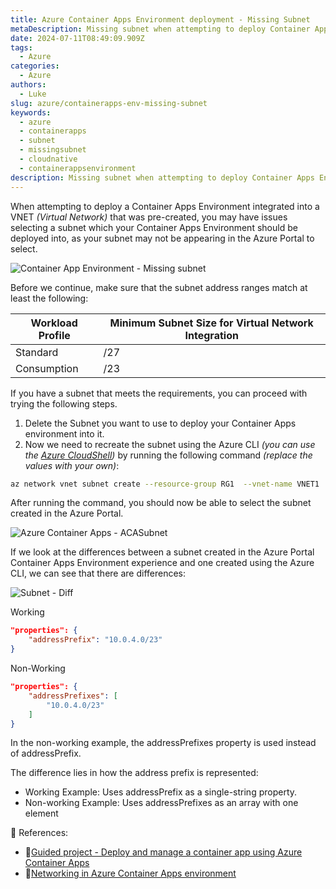 ```yaml
---
title: Azure Container Apps Environment deployment - Missing Subnet
metaDescription: Missing subnet when attempting to deploy Container Apps Environment using the Azure Portal
date: 2024-07-11T08:49:09.909Z
tags:
  - Azure
categories:
  - Azure
authors:
  - Luke
slug: azure/containerapps-env-missing-subnet
keywords:
  - azure
  - containerapps
  - subnet
  - missingsubnet
  - cloudnative
  - containerappsenvironment
description: Missing subnet when attempting to deploy Container Apps Environment using the Azure Portal
---
```


When attempting to deploy a Container Apps Environment integrated into a VNET *(Virtual Network)* that was pre-created, you may have issues selecting a subnet which your Container Apps Environment should be deployed into, as your subnet may not be appearing in the Azure Portal to select.

![Container App Environment - Missing subnet](container-apps-env-subnetmissing.png)

Before we continue, make sure that the subnet address ranges match at least the following:

| Workload Profile | Minimum Subnet Size for Virtual Network Integration |
|------------------|----------------------------------------------------|
| Standard         | /27                                                 |
| Consumption      | /23                                                 |

If you have a subnet that meets the requirements, you can proceed with trying the following steps.

1. Delete the Subnet you want to use to deploy your Container Apps environment into it.
2. Now we need to recreate the subnet using the Azure CLI *(you can use the [Azure CloudShell](https://learn.microsoft.com/azure/cloud-shell/overview?WT.mc_id=AZ-MVP-5004796))* by running the following command *(replace the values with your own)*:

```bash
az network vnet subnet create --resource-group RG1  --vnet-name VNET1  --name ACASubnet  --address-prefix '10.0.4.0/23'
```

After running the command, you should now be able to select the subnet created in the Azure Portal.

![Azure Container Apps - ACASubnet](container-apps-env-subnet.png)

If we look at the differences between a subnet created in the Azure Portal Container Apps Environment experience and one created using the Azure CLI, we can see that there are differences:

![Subnet - Diff](container-apps-env-subnetdiff.png)

Working

```json
"properties": {
    "addressPrefix": "10.0.4.0/23"
}
```

Non-Working

```json
"properties": {
    "addressPrefixes": [
        "10.0.4.0/23"
    ]
}
```

In the non-working example, the addressPrefixes property is used instead of addressPrefix.

The difference lies in how the address prefix is represented:

* Working Example: Uses addressPrefix as a single-string property.
* Non-working Example: Uses addressPrefixes as an array with one element

📖 References: 

* 🔗[Guided project - Deploy and manage a container app using Azure Container Apps](https://learn.microsoft.com/training/modules/deploy-manage-container-app-using-azure-container-apps/?WT.mc_id=AZ-MVP-5004796)
* 🔗[Networking in Azure Container Apps environment](https://learn.microsoft.com/azure/container-apps/networking?tabs=workload-profiles-env%2Cazure-cli&WT.mc_id=AZ-MVP-5004796)
